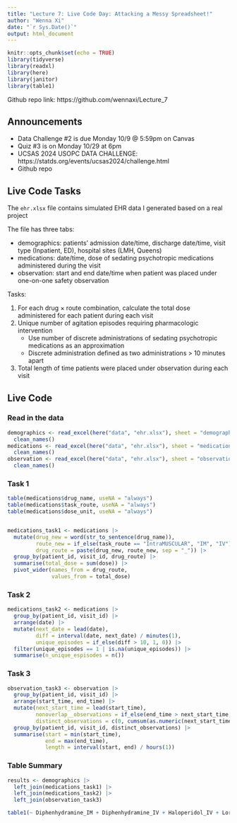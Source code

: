 ```yaml
---
title: "Lecture 7: Live Code Day: Attacking a Messy Spreadsheet!"
author: "Wenna Xi"
date: "`r Sys.Date()`"
output: html_document
---
```


```r
knitr::opts_chunk$set(echo = TRUE)
library(tidyverse)
library(readxl)
library(here)
library(janitor)
library(table1)
```

Github repo link: https://github.com/wennaxi/Lecture_7

## Announcements 

* Data Challenge #2 is due Monday 10/9 @ 5:59pm on Canvas
* Quiz #3 is on Monday 10/29 at 6pm
* UCSAS 2024 USOPC DATA CHALLENGE: https://statds.org/events/ucsas2024/challenge.html
* Github repo

## Live Code Tasks

The `ehr.xlsx` file contains simulated EHR data I generated based on a real project

The file has three tabs: 

* demographics: patients' admission date/time, discharge date/time, visit type (Inpatient, ED), hospital sites (LMH, Queens)
* medications: date/time, dose of sedating psychotropic medications administered during the visit
* observation: start and end date/time when patient was placed under one-on-one safety observation 

Tasks:

1. For each drug $\times$ route combination, calculate the total dose administered for each patient during each visit
2. Unique number of agitation episodes requiring pharmacologic intervention
    - Use number of discrete administrations of sedating psychotropic medications as an approximation 
    - Discrete administration defined as two administrations > 10 minutes apart 
3. Total length of time patients were placed under observation during each visit




## Live Code

### Read in the data

```r
demographics <- read_excel(here("data", "ehr.xlsx"), sheet = "demographics") |>
  clean_names()
medications <- read_excel(here("data", "ehr.xlsx"), sheet = "medications") |>
  clean_names()
observation <- read_excel(here("data", "ehr.xlsx"), sheet = "observation") |>
  clean_names()
```

### Task 1
```r
table(medications$drug_name, useNA = "always")
table(medications$task_route, useNA = "always")
table(medications$dose_unit, useNA = "always")


medications_task1 <- medications |>
  mutate(drug_new = word(str_to_sentence(drug_name)),
         route_new = if_else(task_route == "IntraMUSCULAR", "IM", "IV"),
         drug_route = paste(drug_new, route_new, sep = "_")) |>
  group_by(patient_id, visit_id, drug_route) |>
  summarise(total_dose = sum(dose)) |>
  pivot_wider(names_from = drug_route,
              values_from = total_dose)
```

### Task 2
```r
medications_task2 <- medications |>
  group_by(patient_id, visit_id) |>
  arrange(date) |>
  mutate(next_date = lead(date),
         diff = interval(date, next_date) / minutes(1),
         unique_episodes = if_else(diff > 10, 1, 0)) |>
  filter(unique_episodes == 1 | is.na(unique_episodes)) |>
  summarise(n_unique_espisodes = n())

```


### Task 3
```r
observation_task3 <- observation |>
  group_by(patient_id, visit_id) |>
  arrange(start_time, end_time) |>
  mutate(next_start_time = lead(start_time),
         nonoverlap__observations = if_else(end_time > next_start_time, 1, 0),  
         distinct_observations = c(0, cumsum(as.numeric(next_start_time) > cummax(as.numeric(end_time)))[-n()])) |>
  group_by(patient_id, visit_id, distinct_observations) |>
  summarise(start = min(start_time), 
            end = max(end_time),
            length = interval(start, end) / hours(1))
```

### Table Summary
```r
results <- demographics |>
  left_join(medications_task1) |>
  left_join(medications_task2) |>
  left_join(observation_task3)

table1(~ Diphenhydramine_IM + Diphenhydramine_IV + Haloperidol_IV + Lorazepam_IV + n_unique_espisodes + length | hospital, data = results)
```
